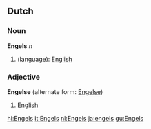 == Dutch ==
=== Noun ===
'''Engels''' ''n''

# (language): [[English]]

=== Adjective ===
'''Engelse''' (alternate form: [[Engelse]])

# [[English]]

[[hi:Engels]]
[[it:Engels]]
[[nl:Engels]]
[[ja:engels]]
[[gu:Engels]]